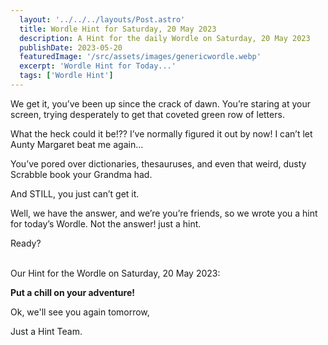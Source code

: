 ```yaml
---
  layout: '../../../layouts/Post.astro'
  title: Wordle Hint for Saturday, 20 May 2023
  description: A Hint for the daily Wordle on Saturday, 20 May 2023
  publishDate: 2023-05-20
  featuredImage: '/src/assets/images/genericwordle.webp'
  excerpt: 'Wordle Hint for Today...'
  tags: ['Wordle Hint']
---
```


  We get it, you’ve been up since the crack of dawn. You’re staring at your screen, trying desperately to get that coveted green row of letters. 

  What the heck could it be!??
  I’ve normally figured it out by now!
  I can’t let Aunty Margaret beat me again… 

  You’ve pored over dictionaries, thesauruses, and even that weird, dusty Scrabble book your Grandma had.

  And STILL, you just can’t get it. 

  Well, we have the answer, and we’re you’re friends, so we wrote you a hint for today’s Wordle.
  Not the answer! just a hint. 

  Ready?<br /><br />

  Our Hint for the Wordle on Saturday, 20 May 2023:

  **Put a chill on your adventure!**

  Ok, we'll see you again tomorrow, 

  Just a Hint Team.
  